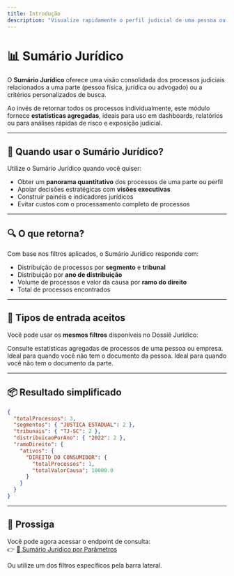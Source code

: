 ```yaml
---
title: Introdução
description: "Visualize rapidamente o perfil judicial de uma pessoa ou empresa por meio de estatísticas agregadas sobre seus processos."
---
```


# 📊 Sumário Jurídico

O **Sumário Jurídico** oferece uma visão consolidada dos processos judiciais relacionados a uma parte (pessoa física, jurídica ou advogado) ou a critérios personalizados de busca.

Ao invés de retornar todos os processos individualmente, este módulo fornece **estatísticas agregadas**, ideais para uso em dashboards, relatórios ou para análises rápidas de risco e exposição judicial.

---

## 🧠 Quando usar o Sumário Jurídico?

Utilize o Sumário Jurídico quando você quiser:

- Obter um **panorama quantitativo** dos processos de uma parte ou perfil
- Apoiar decisões estratégicas com **visões executivas**
- Construir painéis e indicadores jurídicos
- Evitar custos com o processamento completo de processos

---

## 🔍 O que retorna?

Com base nos filtros aplicados, o Sumário Jurídico responde com:

- Distribuição de processos por **segmento** e **tribunal**
- Distribuição por **ano de distribuição**
- Volume de processos e valor da causa por **ramo do direito**
- Total de processos encontrados

---

## 🔁 Tipos de entrada aceitos

Você pode usar os **mesmos filtros** disponíveis no Dossiê Jurídico:

<CardGroup cols={2}>
  <Card title="Por CPF/CNPJ" icon="id-card">
    Consulte estatísticas agregadas de processos de uma pessoa ou empresa.
  </Card>
  <Card title="Por Nome ou Nome Exato" icon="user">
    Ideal para quando você não tem o documento da pessoa.
  </Card>
  <Card title="Por OAB" icon="user">
    Ideal para quando você não tem o documento da parte.
  </Card>
</CardGroup>

---

## 📦 Resultado simplificado

```json
{
  "totalProcessos": 3,
  "segmentos": { "JUSTICA ESTADUAL": 2 },
  "tribunais": { "TJ-SC": 2 },
  "distribuicaoPorAno": { "2022": 2 },
  "ramoDireito": {
    "ativos": {
      "DIREITO DO CONSUMIDOR": {
        "totalProcessos": 1,
        "totalValorCausa": 10000.0
      }
    }
  }
}
```

---

## 🚀 Prossiga

Você pode agora acessar o endpoint de consulta:  
👉 [📂 Sumário Jurídico por Parâmetros](./buscar-por-parametros)

Ou utilize um dos filtros específicos pela barra lateral.
